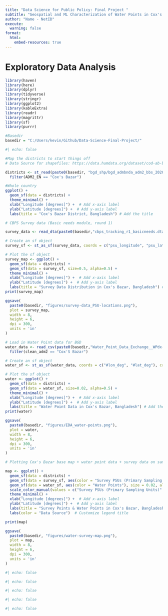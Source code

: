 ```yaml
---
title: "Data Science for Public Policy: Final Project "
subtitle: "Geospatial and ML Characterization of Water Points in Cox's Bazaar Refugee Camp, Bangladesh"
author: "Name - NetID"
execute:
  warning: false
format:
  html:
    embed-resources: true
---
```


# Exploratory Data Analysis 

```r
library(haven)
library(here)
library(dplyr)
library(tidyverse)
library(stringr)
library(ggplot2)
library(kableExtra)
library(readr)
library(magrittr)
library(sf)
library(purrr)
```
```r
#Basedir 
basedir = "C:/Users/kevin/Github/Data-Science-Final-Project/"

``` 

```r
#| echo: false

#Map the districts to start things off
# Data Source for shapefiles: https://data.humdata.org/dataset/cod-ab-bgd? 

districts <- st_read(paste0(basedir, "bgd_shp/bgd_admbnda_adm2_bbs_20201113.shp")) %>% 
  filter(ADM2_EN == "Cox's Bazar")

#Whole country
ggplot() +
  geom_sf(data = districts) +
  theme_minimal() +
  xlab("Longitude [degrees]") +  # Add x-axis label
  ylab("Latitude [degrees]") +  # Add y-axis label
  labs(title = "Cox's Bazar District, Bangladesh") # Add the title

```

```r
# CBPS Survey data (Basic needs module, round 1)

survey_data <- read_dta(paste0(basedir,"cbps_tracking_r1_basicneeds.dta")) 

# Create an sf object
survey_sf <- st_as_sf(survey_data, coords = c("psu_longitude", "psu_latitude"), crs = 4326)

# Plot the sf object
survey_map <- ggplot() +
  geom_sf(data = districts) +
  geom_sf(data = survey_sf, size=0.5, alpha=0.5) +
  theme_minimal() +
  xlab("Longitude [degrees]") +  # Add x-axis label
  ylab("Latitude [degrees]") +  # Add y-axis label
  labs(title = "Survey Data Distribution in Cox's Bazar, Bangladesh") # Add the title
print(survey_map)

ggsave(
  paste0(basedir, "figures/survey-data_PSU-locations.png"),
  plot = survey_map,
  width = 8,
  height = 6,
  dpi = 300,
  units = 'in'
)


```

```r
# Load in Water Point data for BGD 
water_data <- read_csv(paste0(basedir,"Water_Point_Data_Exchange__WPdx-Basic_.csv")) %>% 
  filter(clean_adm2 == "Cox'S Bazar")

# Create an sf object
water_sf <- st_as_sf(water_data, coords = c("#lon_deg", "#lat_deg"), crs = 4326)

# Plot the sf object
water <- ggplot() +
  geom_sf(data = districts) +
  geom_sf(data = water_sf, size=0.02, alpha=0.5) +
  theme_minimal() +
  xlab("Longitude [degrees]") +  # Add x-axis label
  ylab("Latitude [degrees]") +  # Add y-axis label
  labs(title = "Water Point Data in Cox's Bazar, Bangladesh") # Add the title
print(water)

ggsave(
  paste0(basedir, "figures/EDA_water-points.png"),
  plot = water,
  width = 8,
  height = 6,
  dpi = 300,
  units = 'in'
)

```

```r
# Plotting Cox's Bazar base map + water point data + survey data on same map  

map <- ggplot() +
  geom_sf(data = districts) +
  geom_sf(data = survey_sf, aes(color = "Survey PSUs (Primary Sampling Units)"), size = 0.5, alpha = 0.5) +
  geom_sf(data = water_sf, aes(color = "Water Points"), size = 0.02, alpha = 0.5) +
  scale_color_manual(values = c("Survey PSUs (Primary Sampling Units)" = "red", "Water Points" = "blue")) +
  theme_minimal() +
  xlab("Longitude [degrees]") +  # Add x-axis label
  ylab("Latitude [degrees]") +  # Add y-axis label
  labs(title = "Survey Points & Water Points in Cox's Bazar, Bangladesh") +  # Add the title
  labs(color = "Data Source")  # Customize legend title

print(map)

ggsave(
  paste0(basedir, "figures/water-survey-map.png"),
  plot = map,
  width = 8,
  height = 6,
  dpi = 300,
  units = 'in'
)

```

```r
#| echo: false

```

```r
#| echo: false

```

```r
#| echo: false

```

```r
#| echo: false

```

```r
#| echo: false

```